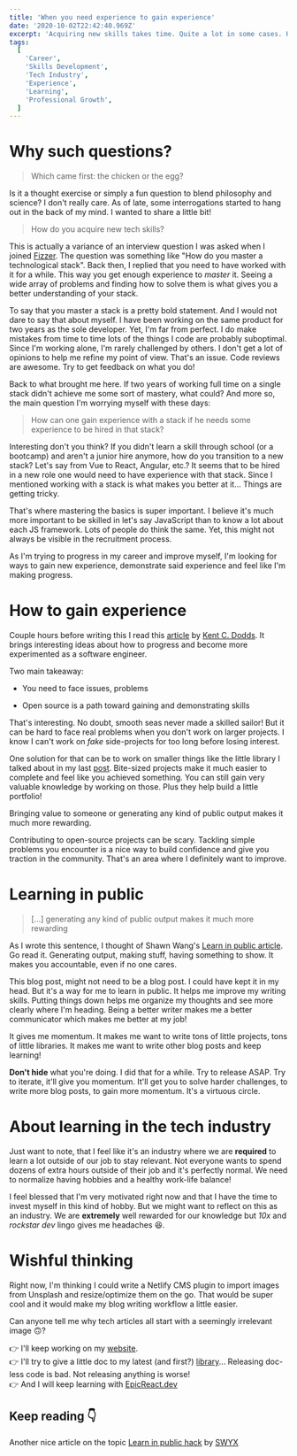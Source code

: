 ```yaml
---
title: 'When you need experience to gain experience'
date: '2020-10-02T22:42:40.969Z'
excerpt: 'Acquiring new skills takes time. Quite a lot in some cases. How do you validate your skills in the tech industry? Do you really have to work with a tech stack for years to be hirable?'
tags:
  [
    'Career',
    'Skills Development',
    'Tech Industry',
    'Experience',
    'Learning',
    'Professional Growth',
  ]
---
```


# Why such questions?

> Which came first: the chicken or the egg?

Is it a thought exercise or simply a fun question to blend philosophy and science? I don't really care. As of late, some interrogations started to hang out in the back of my mind. I wanted to share a little bit!

> How do you acquire new tech skills?

This is actually a variance of an interview question I was asked when I joined [Fizzer](https://www.fizzer.com). The question was something like "How do you master a technological stack". Back then, I replied that you need to have worked with it for a while. This way you get enough experience to _master_ it. Seeing a wide array of problems and finding how to solve them is what gives you a better understanding of your stack.

To say that you master a stack is a pretty bold statement. And I would not dare to say that about myself. I have been working on the same product for two years as the sole developer. Yet, I'm far from perfect. I do make mistakes from time to time lots of the things I code are probably suboptimal. Since I'm working alone, I'm rarely challenged by others. I don't get a lot of opinions to help me refine my point of view. That's an issue. Code reviews are awesome. Try to get feedback on what you do!

Back to what brought me here. If two years of working full time on a single stack didn't achieve me some sort of mastery, what could? And more so, the main question I'm worrying myself with these days:

> How can one gain experience with a stack if he needs some experience to be hired in that stack?

Interesting don't you think? If you didn't learn a skill through school (or a bootcamp) and aren't a junior hire anymore, how do you transition to a new stack? Let's say from Vue to React, Angular, etc.? It seems that to be hired in a new role one would need to have experience with that stack. Since I mentioned working with a stack is what makes you better at it... Things are getting tricky.

That's where mastering the basics is super important. I believe it's much more important to be skilled in let's say JavaScript than to know a lot about each JS framework. Lots of people do think the same. Yet, this might not always be visible in the recruitment process.

As I'm trying to progress in my career and improve myself, I'm looking for ways to gain new experience, demonstrate said experience and feel like I'm making progress.

# How to gain experience

Couple hours before writing this I read this [article](https://kentcdodds.com/blog/how-to-get-experience-as-a-software-engineer) by [Kent C. Dodds](https://twitter.com/kentcdodds). It brings interesting ideas about how to progress and become more experimented as a software engineer.

Two main takeaway:

- You need to face issues, problems

- Open source is a path toward gaining and demonstrating skills

That's interesting. No doubt, smooth seas never made a skilled sailor! But it can be hard to face real problems when you don't work on larger projects. I know I can't work on _fake_ side-projects for too long before losing interest.

One solution for that can be to work on smaller things like the little library I talked about in my last [post](https://maferland.com/blog/publishing-library-minimal-config). Bite-sized projects make it much easier to complete and feel like you achieved something. You can still gain very valuable knowledge by working on those. Plus they help build a little portfolio!

Bringing value to someone or generating any kind of public output makes it much more rewarding.

Contributing to open-source projects can be scary. Tackling simple problems you encounter is a nice way to build confidence and give you traction in the community. That's an area where I definitely want to improve.

# Learning in public

> [...] generating any kind of public output makes it much more rewarding

As I wrote this sentence, I thought of Shawn Wang's [Learn in public article](https://www.swyx.io/learn-in-public/). Go read it. Generating output, making stuff, having something to show. It makes you accountable, even if no one cares.

This blog post, might not need to be a blog post. I could have kept it in my head. But it's a way for me to learn in public. It helps me improve my writing skills. Putting things down helps me organize my thoughts and see more clearly where I'm heading. Being a better writer makes me a better communicator which makes me better at my job!

It gives me momentum. It makes me want to write tons of little projects, tons of little libraries. It makes me want to write other blog posts and keep learning!

**Don't hide** what you're doing. I did that for a while. Try to release ASAP. Try to iterate, it'll give you momentum. It'll get you to solve harder challenges, to write more blog posts, to gain more momentum. It's a virtuous circle.

# About learning in the tech industry

Just want to note, that I feel like it's an industry where we are **required** to learn a lot outside of our job to stay relevant. Not everyone wants to spend dozens of extra hours outside of their job and it's perfectly normal. We need to normalize having hobbies and a healthy work-life balance!

I feel blessed that I'm very motivated right now and that I have the time to invest myself in this kind of hobby. But we might want to reflect on this as an industry. We are **extremely** well rewarded for our knowledge but _10x_ and _rockstar dev_ lingo gives me headaches 😆.

# Wishful thinking

Right now, I'm thinking I could write a Netlify CMS plugin to import images from Unsplash and resize/optimize them on the go. That would be super cool and it would make my blog writing workflow a little easier.

Can anyone tell me why tech articles all start with a seemingly irrelevant image 🙃?

👉 I'll keep working on my [website](https://maferland.com). <br>
👉 I'll try to give a little doc to my latest (and first?) [library](https://github.com/maferland/hooks)... Releasing doc-less code is bad. Not releasing anything is worse!<br>
👉 And I will keep learning with [EpicReact.dev](epicreact.dev) <br>

## Keep reading 👇

Another nice article on the topic [Learn in public hack](https://www.swyx.io/learn-in-public-hack/) by [SWYX](https://twitter.com/swyx/)
